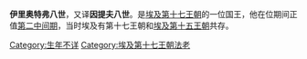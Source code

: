 {{unreferenced|time=2015-4-20}} 
{{pharaoh Infobox 
| Name= 因提夫八世
| Image=Louvres-antiquites-egyptiennes-img 2848-CloseUp.png
| Caption=
| NomenHiero=<hiero>W25-n:t:f-O29V</hiero>
| Nomen=因提夫 <br /> ''Jnj it=f 3ˁ'' <br /> ''Intef the great <small>(litt.: his father brought him, the great)</small>''
| PrenomenHiero=<hiero>N5-Y8-h:r-Hr:Z1-Aa11:a</hiero>
| Prenomen=Sekhemre-Heruhirmaat <br/> ''{{Unicode|Sḫm-Rˁ-hrw-ḥr-M3ˁ.t}}'' <br/>''Mighty like [[Ra|Re]] is the one who satisfies [[Maat|Maat]]''
| Golden=
| GoldenHiero=
| Nebty=
| NebtyHiero=
| Horus= 
| HorusHiero=
| Reign=估计在公元前1560年左右
| Born= 
| Died=
| Predecessor=[[伊里奥特弗七世|因提夫七世]]
| Successor=[[陶一世|雅赫摩斯]]
| Alt = 
| Dynasty=[[埃及第十七王朝|埃及第十七王朝]] 
| Spouse=Haankhes
| Children= 
| Father=未知
| Mother=
}}

'''伊里奥特弗八世'''，又译'''因提夫八世'''。是[[埃及第十七王朝|埃及第十七王朝]]的一位国王，他在位期间正值[[第二中间期|第二中间期]]，当时埃及有第十七王朝和[[埃及第十五王朝|埃及第十五王朝]]共存。
{{埃及统治者}}

{{S-start}}
{{S-bef | before=[[伊里奥特弗七世|因提夫七世]] }}
{{S-ttl | title=[[法老|埃及国王]] | years=[[埃及第十七王朝|埃及第十七王朝]] }}
{{S-aft | after=[[陶一世|雅赫摩斯]]}}
{{end}}

{{DEFAULTSORT:Intef 08}}
[[Category:生年不详|Category:生年不详]]
[[Category:埃及第十七王朝法老|Category:埃及第十七王朝法老]]